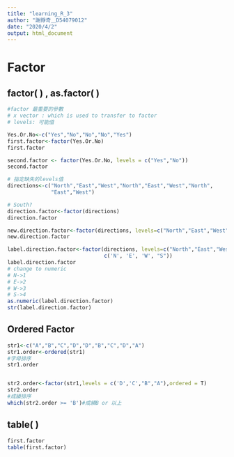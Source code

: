```yaml
---
title: "learning_R_3"
author: "謝錚奇＿D54079012"
date: "2020/4/2"
output: html_document
---
```


# Factor

## factor( ) ,  as.factor( )
```r
#factor 最重要的參數
# x vector : which is used to transfer to factor
# levels: 可能值

Yes.Or.No<-c("Yes","No","No","No","Yes")
first.factor<-factor(Yes.Or.No)
first.factor

second.factor <- factor(Yes.Or.No, levels = c("Yes","No"))
second.factor

# 指定缺失的levels值
directions<-c("North","East","West","North","East","West","North", 
              "East","West")

# South?
direction.factor<-factor(directions)
direction.factor

new.direction.factor<-factor(directions, levels=c("North","East","West", "South"))
new.direction.factor

label.direction.factor<-factor(directions, levels=c("North","East","West", "South"), labels = 
                               c('N', 'E', 'W', "S"))
label.direction.factor
# change to numeric 
# N->1
# E->2
# W->3
# S->4
as.numeric(label.direction.factor)
str(label.direction.factor)
```
## Ordered Factor
```r
str1<-c("A","B","C","D","D","B","C","D","A")
str1.order<-ordered(str1)
#字母排序
str1.order


str2.order<-factor(str1,levels = c('D','C',"B","A"),ordered = T)
str2.order
#成績排序
which(str2.order >= 'B')#成績B or 以上
```
## table( )
```r
first.factor
table(first.factor)
```


